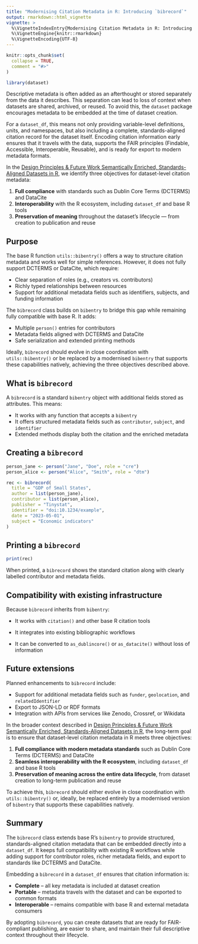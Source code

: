 ```yaml
---
title: "Modernising Citation Metadata in R: Introducing `bibrecord`"
output: rmarkdown::html_vignette
vignette: >
  %\VignetteIndexEntry{Modernising Citation Metadata in R: Introducing `bibrecord`}
  %\VignetteEngine{knitr::rmarkdown}
  %\VignetteEncoding{UTF-8}
---
```


```r
knitr::opts_chunk$set(
  collapse = TRUE,
  comment = "#>"
)
```

```r
library(dataset)
```


Descriptive metadata is often added as an afterthought or stored separately from the data it describes. This separation can lead to loss of context when datasets are shared, archived, or reused. To avoid this, the `dataset` package encourages metadata to be embedded at the time of dataset creation.

For a `dataset_df`, this means not only providing variable-level definitions, units, and namespaces, but also including a complete, standards-aligned citation record for the dataset itself. Encoding citation information early ensures that it travels with the data, supports the FAIR principles (Findable, Accessible, Interoperable, Reusable), and is ready for export to modern metadata formats.

In the [Design Principles & Future Work Semantically Enriched, Standards-Aligned Datasets in R](https://dataset.dataobservatory.eu/articles/articles/design.html), we identify three objectives for dataset-level citation metadata:

1. **Full compliance** with standards such as Dublin Core Terms (DCTERMS) and DataCite  
2. **Interoperability** with the R ecosystem, including `dataset_df` and base R tools  
3. **Preservation of meaning** throughout the dataset’s lifecycle — from creation to publication and reuse

## Purpose

The base R function `utils::bibentry()` offers a way to structure citation metadata and works well for simple references. However, it does not fully support DCTERMS or DataCite, which require:

- Clear separation of roles (e.g., creators vs. contributors)  
- Richly typed relationships between resources  
- Support for additional metadata fields such as identifiers, subjects, and funding information

The `bibrecord` class builds on `bibentry` to bridge this gap while remaining fully compatible with base R. It adds:

- Multiple `person()` entries for contributors  
- Metadata fields aligned with DCTERMS and DataCite  
- Safe serialization and extended printing methods  

Ideally, `bibrecord` should evolve in close coordination with `utils::bibentry()` or be replaced by a modernised `bibentry` that supports these capabilities natively, achieving the three objectives described above.


## What is `bibrecord`

A `bibrecord` is a standard `bibentry` object with additional fields stored as attributes. This means:

- It works with any function that accepts a `bibentry`
- It offers structured metadata fields such as `contributor`, `subject`, and `identifier`
- Extended methods display both the citation and the enriched metadata

## Creating a `bibrecord`

```r
person_jane <- person("Jane", "Doe", role = "cre")
person_alice <- person("Alice", "Smith", role = "dtm")

rec <- bibrecord(
  title = "GDP of Small States",
  author = list(person_jane),
  contributor = list(person_alice),
  publisher = "Tinystat",
  identifier = "doi:10.1234/example",
  date = "2023-05-01",
  subject = "Economic indicators"
)
```


## Printing a `bibrecord`

```r
print(rec)
```

When printed, a `bibrecord` shows the standard citation along with clearly labelled contributor and metadata fields.

## Compatibility with existing infrastructure


Because `bibrecord` inherits from `bibentry`:

- It works with `citation()` and other base R citation tools

- It integrates into existing bibliographic workflows

- It can be converted to `as_dublincore()` or `as_datacite()` without loss of information


## Future extensions

Planned enhancements to `bibrecord` include:

- Support for additional metadata fields such as `funder`, `geolocation`, and `relatedIdentifier`
- Export to JSON-LD or RDF formats
- Integration with APIs from services like Zenodo, Crossref, or Wikidata

In the broader context described in [Design Principles & Future Work Semantically Enriched, Standards-Aligned Datasets in R](https://dataset.dataobservatory.eu/articles/articles/design.html), the long-term goal is to ensure that dataset-level citation metadata in R meets three objectives:

1. **Full compliance with modern metadata standards** such as Dublin Core Terms (DCTERMS) and DataCite  
2. **Seamless interoperability with the R ecosystem**, including `dataset_df` and base R tools  
3. **Preservation of meaning across the entire data lifecycle**, from dataset creation to long-term publication and reuse  

To achieve this, `bibrecord` should either evolve in close coordination with `utils::bibentry()` or, ideally, be replaced entirely by a modernised version of `bibentry` that supports these capabilities natively.

## Summary

The `bibrecord` class extends base R's `bibentry` to provide structured, standards-aligned citation metadata that can be embedded directly into a `dataset_df`. It keeps full compatibility with existing R workflows while adding support for contributor roles, richer metadata fields, and export to standards like DCTERMS and DataCite.

Embedding a `bibrecord` in a `dataset_df` ensures that citation information is:

- **Complete** – all key metadata is included at dataset creation  
- **Portable** – metadata travels with the dataset and can be exported to common formats  
- **Interoperable** – remains compatible with base R and external metadata consumers  

By adopting `bibrecord`, you can create datasets that are ready for FAIR-compliant publishing, are easier to share, and maintain their full descriptive context throughout their lifecycle.

